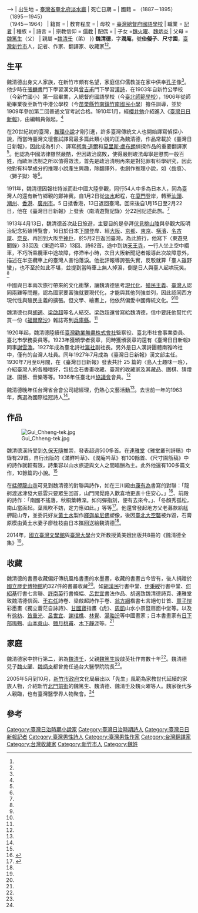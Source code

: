 {{Infobox person
| 姓名     = 魏清德
| 圖像     = File:魏清德.jpg
| 圖像大小 = 
| 出生日期 = 1887年<!-- {{|YYYY|MM|DD}} -->
| 出生地   = {{QING-1862}}[[福建臺灣省|臺灣省]][[臺北府|臺北府]][[淡水廳|淡水廳]]
| 死亡日期 = {{death year and age|1964|1887}}
| 國籍     = {{TWN-QING}}（1887－1895）<br>{{TWN-JPN}}（1895－1945）<br>{{ROC}}（1945－1964）
| 籍貫     = 
| 教育程度 = 
| 母校     = [[臺灣總督府國語學校|臺灣總督府國語學校]]
| 職業     = [[記者|記者]]
| 種族     = 
| 語言     = 
| 宗教信仰 = [[儒教_(宗教)|儒教]]
| 配偶     =
| 子女     =[[魏火曜|魏火曜]]、[[魏炳炎|魏炳炎]]
| 父母     =[[魏篤生|魏篤生]]（父）
| 親屬     =[[魏清壬|魏清壬]]（弟）
}}
'''魏清德'''{{BD|1887年||1964年||}}，字'''潤庵'''，號'''佁儗子'''、'''尺寸園'''，[[臺灣|臺灣]][[新竹市|新竹市]]人，記者、作家、翻譯家、收藏家<ref name="謝世英"/><ref name="謝世英2"/>。

==生平==
魏清德出身文人家族，在新竹市頗有名望，家庭信仰儒教並在家中供奉[[孔子|孔子]]像<ref name="魏如琳"/>。他少時在[[張麟書|張麟書]]門下學習漢文與[[曾吉甫|曾吉甫]]門下學習[[漢詩|漢詩]]，在1903年自新竹公學校（今新竹國小）第一屆畢業，入總督府國語學校（今[[臺北師範學校|臺北師範學校]]），1906年從師範畢業後至新竹中港公學校（今[[苗栗縣竹南鎮竹南國民小學|苗栗縣竹南鎮竹南國民小學]]）擔任訓導，並於1909年參加第二回普通文官考試合格。1910年1月，經[[櫻井勉|櫻井勉]]介紹進入《[[臺灣日日新報|臺灣日日新報]]》，由編輯員做起。<ref name="謝世英"/>

在20世紀初的臺灣，[[推理小說|推理小說]]才剛引進，許多臺灣傳統文人也開始譯寫偵探小說，而當時臺灣文壇嘗試譯寫最多篇此類小說的正為魏清德，作品常載於《臺灣日日新報》，因此成為引介、譯寫[[柯南·道爾|柯南·道爾]]和[[莫里斯·盧布朗|莫里斯·盧布朗]]偵探作品的重要翻譯家<ref name="黃美娥"/>。他認為中國法律雖然嚴酷，但因政治腐敗，使得嚴刑峻法毋寧是懲罰一般百姓，而歐洲法制之所以值得效法，首先是政治清明再來是對犯罪有科學研究，因此他對有科學成分的推理小說產生興趣，除翻譯外，也創作推理小說，如〈齒痕〉、〈獅子獄〉等<ref name="王品涵"/>。

1911年，魏清德因報社特派而赴中國大陸參觀，同行54人中多為日本人，同為臺灣人的還有新竹鄉親的鄭神賓。自1月2日從[[淡水|淡水]]起程，在[[廈門|廈門]]登岸，轉至[[汕頭|汕頭]]、[[潮州|潮州]]、[[香港|香港]]、[[廣州市|廣州市]]。5 日抵香港，13日返回臺灣。回來後自1月15日至2月22日，他在《臺灣日日新報》上發表〈南清遊覽記錄〉分22回記述此旅。<ref name="謝世英"/>

1913年4月13日，魏清德首次赴日旅遊，主要目的是參拜[[伏見桃山陵|伏見桃山陵]]與參觀大阪明治紀念拓殖博覽會，16日於日本[[下关市|下關]]登岸、經[[大阪市|大阪]]、[[京都|京都]]、[[東京|東京]]、[[橫濱|橫濱]]、[[名古屋|名古屋]]、[[奈良县|奈良]]、再回到大阪至[[神戶|神戶]]，於5月2日返回臺灣。為此旅行，他寫下〈東遊見聞錄〉33回及〈東遊吟草〉13回、詩62首。途中到訪[[天王寺|天王寺]]，一行人坐上空中纜車，不巧所乘纜車中途故障，停滯半小時，次日大阪新聞記者報導此次故障意外，描述在半空纜車上的臺灣人害怕落淚。他批評報導誇張失實，反駁就算「臺人雖野蠻」，也不至於如此不堪，並提到當時車上無人掉淚，倒是日人與臺人起哄玩笑。<ref name="謝世英"/>

中國與日本兩次旅行帶來的文化衝擊，讓魏清德思考[[現代化|現代化]]、[[殖民主義|殖民主義]]、[[臺灣人|臺灣人]]認同兩難等問題，認為國家要富強就要現代化，才能與其他列強並列，因此認同西方現代性與殖民主義的擴張。但文學、繪畫上，他依然偏愛中國傳統文化。<ref name="謝世英"/><ref name="林以衡"/>

魏清德也與[[胡適|胡適]]、[[梁啟超|梁啟超]]等名人結交。梁啟超還曾寫給魏清德，信中要託他幫忙代買一份《[[福爾摩沙_(雜誌)|福爾摩沙]]》雜誌寄到[[兵庫縣|兵庫縣]]。<ref name="謝世英2"/>

1920年起，魏清德陸續任[[臺灣勸業無盡株式會社|臺灣勸業無盡株式會社]]監察役、臺北市社會事業委員、臺北市學務委員等。1923年獲頒學者褒章，同時獲頒褒章的還有《臺灣日日新報》同事[[謝雪漁|謝雪漁]]。1927年成為臺北詩社[[瀛社|瀛社]]副社長。另外是日人漢詩團體南雅吟社中，僅有的台灣人社員。同年1927年7月成為《臺灣日日新報》漢文部主任。1930年7月至8月間，在《臺灣日日新報》發表共計 25 篇的〈島人士趣味一班〉，介紹臺灣人的各種嗜好，包括金石書畫收藏、臺灣的收藏家及其藏品、圍棋、猜燈謎、園藝、音樂等等。1936年任臺北州[[協議會_(台灣日治時期)|協議會]]會員。<ref name="謝世英"/>

魏清德晚年任台灣省合會公司總經理，仍熱心文藝活動<ref name="謝世英"/>。去世前一年的1963年，膺選為國際桂冠詩人<ref name="台文館"/>。

==作品==
[[File:Gui_Chheng-tek.jpg|thumb]]

魏清德漢詩受到[[久保天隨|久保天隨]]推崇，發表超過500多首。在[[連雅堂|連雅堂]]《雅堂叢刊詩稿》中錄有29首。自行出版的《滿鮮吟草》、《潤庵吟草》有100餘首、《尺寸園瓿稿》中的詩作就較有限，詩集容以山水旅遊與文人之間唱酬為主。此外他還有100多篇文作，10餘篇的小說。<ref name="謝世英"/>

在[[艋舺龍山寺|艋舺龍山寺]]可見到魏清德的對聯與詩作，如在三川殿由[[康有為|康有為]]書寫的對聯：「龍舸渡迷津發大慈雲只要眾生回首，山門開覺路入歡喜地更進十住安心。」<ref>{{Cite web|url=http://www.lungshan.org.tw/tw/03_4_1_art.php|title=艋舺龍山寺官網 - 藝術鑑賞 對聯|language=zh-tw|publisher=艋舺龍山寺官網|author=|date=|accessdate=2015-05-25}}</ref>、前殿的詩作：「南國不搖落，秋桐葉轉深。如何彈指刻，便有去來今。」、「冬顏秀孤松，南山當面起。葉風吹不妨，定力應如此。」等等<ref>{{Cite web|url=http://www.lungshan.org.tw/tw/03_4_2_art.php|title=艋舺龍山寺官網 - 藝術鑑賞 詩文|language=zh-tw|publisher=艋舺龍山寺官網|author=|date=|accessdate=2015-05-25}}</ref>。他還曾發起地方父老募款給艋舺龍山寺，並委託好友[[黃土水|黃土水]]製作[[釋迦牟尼佛|釋迦牟尼佛]]塑像，後因[[臺北大空襲|臺北大空襲]]被炸毀，石膏原模由黃土水妻子廖桂枝由日本攜回送給魏清德<ref name="藝林之美"/>。

2014年，[[國立臺灣文學館|國立臺灣文學館]]與[[臺灣大學|臺灣大學]]台文所教授黃美娥出版共8冊的《魏清德全集》<ref name="台文館"/>。

==收藏==

魏清德的書畫收藏偏好傳統風格書畫的水墨畫，收藏的書畫古今皆有，後人捐贈於[[國立歷史博物館|國立歷史博物館]]約327件的書畫收藏<ref name="謝世英2"/>。如[[胡漢民|胡漢民]]行書中堂、[[伊秉綬|伊秉綬]]行書中堂、[[何紹基|何紹基]]行書七言聯、[[許南英|許南英]]行書條幅、[[呂世宜|呂世宜]]書法作品、胡適致魏清德詩頁、連雅堂致魏清德信函、[[于右任|于右任]]詩卷、梁啟超詩作手卷、[[翁方綱|翁方綱]]楷書七言絕句廿首、[[豐子愷|豐子愷]]彩墨畫《獨立蒼茫自詠詩》、[[甘國寶|甘國寶]]指畫《虎》、[[周凱|周凱]]山水小景暨扇面中堂等。以及有[[徐枋|徐枋]]、[[笪重光|笪重光]]、[[呂世宜|呂世宜]]、[[謝琯樵|謝琯樵]]、[[林覺|林覺]]、[[湯貽汾|湯貽汾]]等中國畫家；日本書畫家有[[日下部鳴鶴|日下部鳴鶴]]、[[山本竟山|山本竟山]]、[[鹽月桃甫|鹽月桃甫]]、[[木下靜涯|木下靜涯]]等。<ref name="魏清德舊藏書畫"/>

==家庭==

魏清德家中排行第二，弟為[[魏清壬|魏清壬]]，父親[[魏篤生|魏篤生]]設啟英社作育數十年<ref name="謝世英"/>。魏清德兒子[[魏火曜|魏火曜]]、[[魏炳炎|魏炳炎]]都曾擔任過台大醫學院院長<ref name="台文館"/>。

2005年5月到10月，[[新竹市政府|新竹市政府]]文化局展出以「先生」風範為家教世代延續的家族人物，介紹新竹[[北門街_(新竹市)|北門前街]]的魏篤生、魏清德、魏清壬及魏火曜等人。魏家後代多人親臨，也有臺灣醫學界人物聚會。<ref name="TraNews"/>

==參考==
{{portal box|人物|台灣|}}
{{reflist|1|refs=

<ref name="謝世英">{{cite journal |author=謝世英|title=〈從追逐現代化到反思文化現代性：日治文人魏清德的文化認同與對臺灣美術的期許〉|journal=《藝術學研究》|volume = |issue =第八期|date=2011-05|publisher=國立中央大學視覺文化研究中心|location=台灣|language=zh-tw|isbn=}}</ref>

<ref name="謝世英2">{{cite journal|author=謝世英|title=〈魏清德的雙料生涯─專業記者與書畫嗜好〉|journal=《歷史文物》|volume =第十七卷|issue =第十二期|date=2007-12|publisher=國立歷史博物館|location=台灣|language=zh-tw|isbn=}}</ref>

<ref name="魏如琳">{{cite journal|author=魏如琳|title=〈我的祖父魏清德先生〉（下）|journal=《臺北文獻》|issue=第167期|date=2009-03|publisher=臺北市文獻委員會|location=台灣|language=zh-tw|isbn=}}</ref>

<ref name="黃美娥">{{cite book |author=黃美娥|chapter=〈另類現代性一《台灣日日新報》記者魏清德的文明啟蒙論述〉|title=《重層現代性鏡像：日治時代臺灣傳統文人的文化視域與文學想像》|date=2005-01-06|publisher=麥田出版社|location=台灣|language=zh-tw|isbn=9867413695}}</ref>

<ref name="魏清德舊藏書畫">{{cite book |author=黃美娥|title=《魏清德舊藏書畫》|date=2007-11-01|publisher=國立歷史博物館|location=台灣|language=zh-tw|isbn=9789860118711}}</ref>

<ref name="王品涵">{{cite journal |author=王品涵|title=〈由練習到熟習 論魏清德的偵探小說創作〉|journal=《竹塹文獻》|volume = |issue =第55期|date=2013-11|publisher=竹塹文獻雜誌社|location=台灣|language=zh-tw |isbn=}}</ref>

<ref name="林以衡">{{cite journal|author=林以衡|title=〈日治時期臺灣文人魏清德東北亞紀行的文明之旅與漢文體驗〉|journal=《漢學研究》|volume =第30卷|issue =第4期|date=2012-12|publisher=漢學研究中心|location=台灣|language=zh-tw |isbn=}}</ref>

<ref name="藝林之美">{{cite book |author=蔡文怡|title=《藝林之美》|date=1983|publisher=中央日報出版部|location=台灣|language=zh-tw|isbn=}}</ref>

<ref name="TraNews">{{Cite news|url=http://tw.tranews.com/Show/Style1/News/c1_News.asp?SItemId=0271030&ProgramNo=A000001000003&SubjectNo=19359|title=「先生世家：魏篤生、魏清德、魏清壬、魏火曜」開幕茶會|language=zh-tw|publisher=大台灣旅遊網 |author=蔡聰挺|date=2005-08-24|accessdate=2015-05-25}}</ref>

<ref name="台文館">{{Cite news|url=http://news.ltn.com.tw/news/supplement/paper/750859|title=台文館出版魏清德全集|language=zh-tw|publisher=《自由時報》|author=林孟婷|date=2014-01-29|accessdate=2015-05-25}}</ref>

}}
{{台灣漢詩詩人}}
[[Category:臺灣日治時期小說家|Category:臺灣日治時期小說家]]
[[Category:臺灣日治時期詩人|Category:臺灣日治時期詩人]]
[[Category:臺灣日日新報記者|Category:臺灣日日新報記者]]
[[Category:臺灣男性詩人|Category:臺灣男性詩人]]
[[Category:臺灣男性作家|Category:臺灣男性作家]]
[[Category:台灣翻譯家|Category:台灣翻譯家]]
[[Category:台灣收藏家|Category:台灣收藏家]]
[[Category:新竹市人|Category:新竹市人]]
[[Category:魏姓|Category:魏姓]]